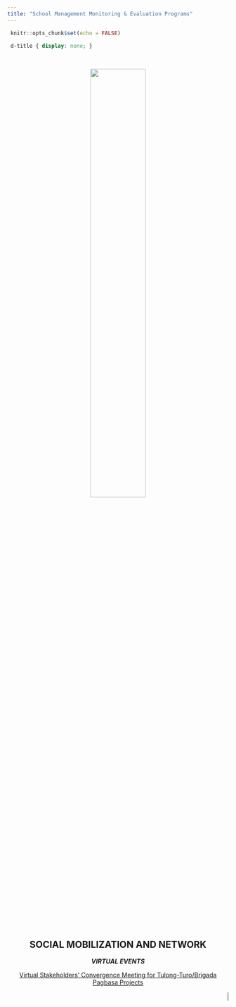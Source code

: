 ```yaml
---
title: "School Management Monitoring & Evaluation Programs"
---
```


```r
 knitr::opts_chunk$set(echo = FALSE) 
``` 

```css
 d-title { display: none; } 
```

<body>


<center>

&nbsp;
&nbsp;
&nbsp;

![](socmob.jpg){width=50%}



## **SOCIAL MOBILIZATION AND NETWORK**

***VIRTUAL EVENTS***

</center>

<center>
[Virtual Stakeholders' Convergence Meeting for Tulong-Turo/Brigada Pagbasa Projects](https://meet.google.com/fzj-ndaq-gau)
</center>

<p align="right">
<a href="#top">![](backtotop.png){width=7%}</a>
</p>




</body>

